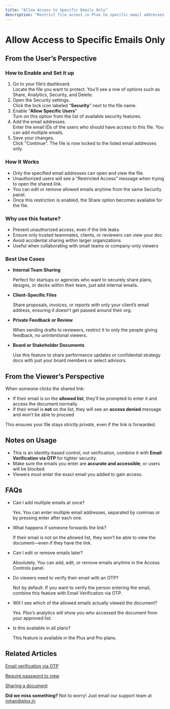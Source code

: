 ```yaml
---
title: "Allow Access to Specific Emails Only"
description: "Restrict file access in Plox to specific email addresses for tighter control and enhanced security."
---
```


# Allow Access to Specific Emails Only

## From the User’s Perspective

### How to Enable and Set it up

1. Go to your file’s dashboard.\
   Locate the file you want to protect. You’ll see a row of options such as Share, Analytics, Security, and Delete.
2. Open the Security settings.\
   Click the lock icon labeled “**Security**” next to the file name.
3. Enable “**Allow Specific Users**”\
   Turn on this option from the list of available security features.
4. Add the email addresses.\
   Enter the email IDs of the users who should have access to this file. You can add multiple emails.
5. Save your changes.\
   Click "Continue". The file is now locked to the listed email addresses only.

### How It Works

- Only the specified email addresses can open and view the file.
- Unauthorized users will see a “Restricted Access” message when trying to open the shared link.
- You can edit or remove allowed emails anytime from the same Security panel.
- Once this restriction is enabled, the Share option becomes available for the file.

### Why use this feature?

- Prevent unauthorized access, even if the link leaks
- Ensure only trusted teammates, clients, or reviewers can view your doc
- Avoid accidental sharing within larger organizations
- Useful when collaborating with small teams or company-only viewers

### Best Use Cases

- **Internal Team Sharing**

  Perfect for startups or agencies who want to securely share plans, designs, or decks within their team, just add internal emails.
- **Client-Specific Files**

  Share proposals, invoices, or reports with only your client’s email address, ensuring it doesn’t get passed around their org.
- **Private Feedback or Review**

  When sending drafts to reviewers, restrict it to only the people giving feedback, no unintentional viewers.
- **Board or Stakeholder Documents**

  Use this feature to share performance updates or confidential strategy docs with just your board members or select advisors.

## From the Viewer’s Perspective

When someone clicks the shared link:

- If their email is on the **allowed list**, they’ll be prompted to enter it and access the document normally
- If their email is **not** on the list, they will see an **access denied** message and won’t be able to proceed

This ensures your file stays _strictly private_, even if the link is forwarded.

## Notes on Usage

- This is an identity-based control, not verification, combine it with **Email Verification via OTP** for tighter security.
- Make sure the emails you enter are **accurate and accessible**, or users will be blocked.
- Viewers must enter the exact email you added to gain access.

## FAQs

- Can I add multiple emails at once?

  Yes. You can enter multiple email addresses, separated by commas or by pressing enter after each one.
- What happens if someone forwards the link?

  If their email is not on the allowed list, they won’t be able to view the document—even if they have the link.
- Can I edit or remove emails later?

  Absolutely. You can add, edit, or remove emails anytime in the Access Controls panel.
- Do viewers need to verify their email with an OTP?

  Not by default. If you want to verify the person entering the email, combine this feature with Email Verification via OTP.
- Will I see which of the allowed emails actually viewed the document?

  Yes. Plox’s analytics will show you who accessed the document from your approved list.
- Is this available in all plans?

  This feature is available in the Plus and Pro plans.

## Related Articles

[Email verification via OTP](https://help.plox.in/access-controls/email-verification-via-OTP)

[Require password to view](https://help.plox.in/access-controls/require-password-to-view)

[Sharing a document](https://help.plox.in/using-documents/sharing-a-document)

**Did we miss something?** Not to worry! Just email our support team at [rohan@plox.in](mailto:rohan@plox.in)